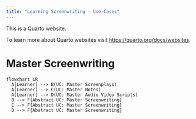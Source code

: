 ```yaml
---
title: "Learning Screenwriting - Use-Cases"
---
```


This is a Quarto website.

To learn more about Quarto websites visit <https://quarto.org/docs/websites>.

# Master Screenwriting

```mermaid
flowchart LR
  A[Learner] --> B(UC: Master Screenplays)
  A[Learner] --> C(UC: Master Notes)
  A[Learner] --> D(UC: Master Audio Video Scripts) 
  B --> F{Abstract UC: Master Screenwriting}
  C --> F{Abstract UC: Master Screenwriting}
  D --> F{Abstract UC: Master Screenwriting}
```
